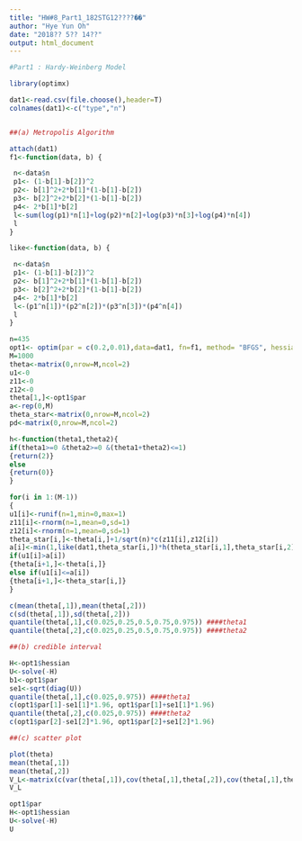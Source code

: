 ```yaml
---
title: "HW#8_Part1_182STG12????��"
author: "Hye Yun Oh"
date: "2018?? 5?? 14??"
output: html_document
---
```


```r

#Part1 : Hardy-Weinberg Model

library(optimx)

dat1<-read.csv(file.choose(),header=T) 
colnames(dat1)<-c("type","n")


##(a) Metropolis Algorithm

attach(dat1) 
f1<-function(data, b) { 

 n<-data$n
 p1<- (1-b[1]-b[2])^2
 p2<- b[1]^2+2*b[1]*(1-b[1]-b[2])
 p3<- b[2]^2+2*b[2]*(1-b[1]-b[2])
 p4<- 2*b[1]*b[2]
 l<-sum(log(p1)*n[1]+log(p2)*n[2]+log(p3)*n[3]+log(p4)*n[4])
 l
}

like<-function(data, b) { 

 n<-data$n
 p1<- (1-b[1]-b[2])^2
 p2<- b[1]^2+2*b[1]*(1-b[1]-b[2])
 p3<- b[2]^2+2*b[2]*(1-b[1]-b[2])
 p4<- 2*b[1]*b[2]
 l<-(p1^n[1])*(p2^n[2])*(p3^n[3])*(p4^n[4])
 l
}

n=435
opt1<- optim(par = c(0.2,0.01),data=dat1, fn=f1, method= "BFGS", hessian=T,control = list(fnscale=-1))
M=1000
theta<-matrix(0,nrow=M,ncol=2)
u1<-0
z11<-0
z12<-0
theta[1,]<-opt1$par
a<-rep(0,M)
theta_star<-matrix(0,nrow=M,ncol=2)
pd<-matrix(0,nrow=M,ncol=2)

h<-function(theta1,theta2){
if(theta1>=0 &theta2>=0 &(theta1+theta2)<=1)
{return(2)}
else
{return(0)}
}

for(i in 1:(M-1))
{
u1[i]<-runif(n=1,min=0,max=1)
z11[i]<-rnorm(n=1,mean=0,sd=1)
z12[i]<-rnorm(n=1,mean=0,sd=1)
theta_star[i,]<-theta[i,]+1/sqrt(n)*c(z11[i],z12[i])
a[i]<-min(1,like(dat1,theta_star[i,])*h(theta_star[i,1],theta_star[i,2])/(like(dat1,theta[i,])*h(theta[i,1],theta[i,2])))
if(u1[i]>a[i])
{theta[i+1,]<-theta[i,]}
else if(u1[i]<=a[i])
{theta[i+1,]<-theta_star[i,]}
}

c(mean(theta[,1]),mean(theta[,2]))
c(sd(theta[,1]),sd(theta[,2]))
quantile(theta[,1],c(0.025,0.25,0.5,0.75,0.975)) ####theta1
quantile(theta[,2],c(0.025,0.25,0.5,0.75,0.975)) ####theta2

##(b) credible interval

H<-opt1$hessian
U<-solve(-H)
b1<-opt1$par
se1<-sqrt(diag(U))
quantile(theta[,1],c(0.025,0.975)) ####theta1
c(opt1$par[1]-se1[1]*1.96, opt1$par[1]+se1[1]*1.96)
quantile(theta[,2],c(0.025,0.975)) ####theta2
c(opt1$par[2]-se1[2]*1.96, opt1$par[2]+se1[2]*1.96)

##(c) scatter plot

plot(theta)
mean(theta[,1])
mean(theta[,2])
V_L<-matrix(c(var(theta[,1]),cov(theta[,1],theta[,2]),cov(theta[,1],theta[,2]),var(theta[,2])),2,2)
V_L 

opt1$par
H<-opt1$hessian
U<-solve(-H)
U

```


